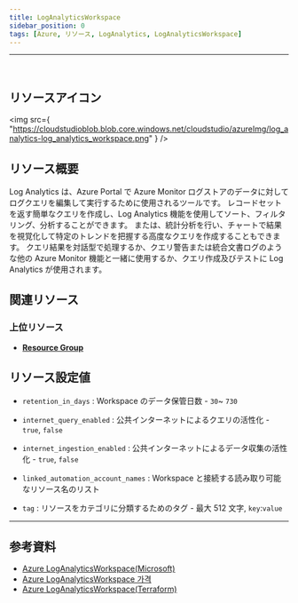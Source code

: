 ```yaml
---
title: LogAnalyticsWorkspace
sidebar_position: 0
tags: [Azure, リソース, LogAnalytics, LogAnalyticsWorkspace]
---
```


<hr />
<br />

## リソースアイコン

<img
    src={
        "https://cloudstudioblob.blob.core.windows.net/cloudstudio/azureImg/log_analytics-log_analytics_workspace.png"
    }
/>

## リソース概要

Log Analytics は、Azure Portal で Azure Monitor ログストアのデータに対してログクエリを編集して実行するために使用されるツールです。
レコードセットを返す簡単なクエリを作成し、Log Analytics 機能を使用してソート、フィルタリング、分析することができます。
または、統計分析を行い、チャートで結果を視覚化して特定のトレンドを把握する高度なクエリを作成することもできます。
クエリ結果を対話型で処理するか、クエリ警告または統合文書ログのような他の Azure Monitor 機能と一緒に使用するか、クエリ作成及びテストに Log Analytics が使用されます。

## 関連リソース

### 上位リソース

-   [**Resource Group**](https://docs.cstudio.app/docs/resource/azure/Base/ResourceGroup)

## リソース設定値

-   `retention_in_days` : Workspace のデータ保管日数 - `30`~ `730`

-   `internet_query_enabled` : 公共インターネットによるクエリの活性化 - `true`, `false`

-   `internet_ingestion_enabled` : 公共インターネットによるデータ収集の活性化 - `true`, `false`

-   `linked_automation_account_names` : Workspace と接続する読み取り可能なリソース名のリスト

-   `tag` : リソースをカテゴリに分類するためのタグ - 最大 512 文字, `key`:`value`

---

## 参考資料

-   [Azure LogAnalyticsWorkspace(Microsoft)](https://learn.microsoft.com/ko-kr/azure/azure-monitor/logs/log-analytics-overview)
-   [Azure LogAnalyticsWorkspace 가격](https://azure.microsoft.com/ko-kr/pricing/details/monitor/)
-   [Azure LogAnalyticsWorkspace(Terraform)](https://registry.terraform.io/providers/hashicorp/azurerm/latest/docs/resources/log_analytics_workspace)
